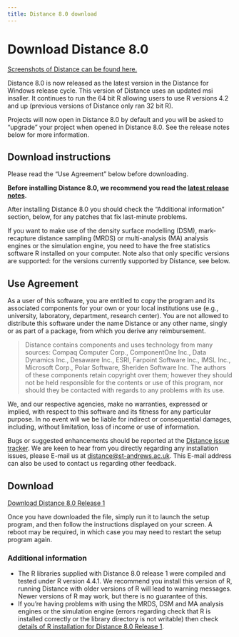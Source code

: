 ```yaml
---
title: Distance 8.0 download
---
```


# Download Distance 8.0

[Screenshots of Distance can be found here.](DistWin_images.qmd)

Distance 8.0 is now released as the latest version in the Distance for Windows release cycle. This version of Distance uses an updated msi insaller. It continues to run the 64 bit R allowing users to use R versions 4.2 and up (previous versions of Distance only ran 32 bit R). 
 
Projects will now open in Distance 8.0 by default and you will be asked to "upgrade" your project when opened in Distance 8.0. See the release notes below for more information.

## Download instructions

Please read the "Use Agreement" below before downloading.

**Before installing Distance 8.0, we recommend you read the [latest release notes](relnote.qmd).**

After installing Distance 8.0 you should check the "Additional information" section, below, for any patches that fix last-minute problems.

If you want to make use of the density surface modelling (DSM), mark-recapture distance sampling (MRDS) or multi-analysis (MA) analysis engines or the simulation engine, you need to have the free statistics software R installed on your computer. Note also that only specific versions are supported: for the versions currently supported by Distance, see below.

## Use Agreement

As a user of this software, you are entitled to copy the program and its associated components for your own or your local institutions use (e.g., university, laboratory, department, research center). You are not allowed to distribute this software under the name Distance or any other name, singly or as part of a package, from which you derive any reimbursement.

> Distance contains components and uses technology from many sources: Compaq Computer Corp., ComponentOne Inc., Data Dynamics Inc., Desaware Inc., ESRI, Farpoint Software Inc., IMSL Inc., Microsoft Corp., Polar Software, Sheriden Software Inc. The authors of these components retain copyright over them; however they should not be held responsible for the contents or use of this program, nor should they be contacted with regards to any problems with its use.

We, and our respective agencies, make no warranties, expressed or implied, with respect to this software and its fitness for any particular purpose. In no event will we be liable for indirect or consequential damages, including, without limitation, loss of income or use of information.

Bugs or suggested enhancements should be reported at the [Distance issue tracker](https://github.com/distancedevelopment/distance-bugs). We are keen to hear from you directly regarding any installation issues, please E-mail us at [distance@st-andrews.ac.uk](mailto:distance@st-andrews.ac.uk). This E-mail address can also be used to contact us regarding other feedback.

## Download

<!--
Download Distance 8.0 Release 1 <a href="https://app.onlinesurveys.jisc.ac.uk/s/standrews/distance-8-0-release-1-download" target="_blank">here</a>
-->

[Download Distance 8.0 Release 1](https://app.onlinesurveys.jisc.ac.uk/s/standrews/distance-8-0-release-1-download){.btn .btn-primary .btn role="button" data-toggle="tooltip" title="Standalone Windows software"}
 
Once you have downloaded the file, simply run it to launch the setup program, and then follow the instructions displayed on your screen.  A reboot may be required, in which case you may need to restart the setup program again. 

### Additional information

* The R libraries supplied with Distance 8.0 release 1 were compiled and tested under R version 4.4.1. We recommend you install this version of R, running Distance with older versions of R will lead to warning messages. Newer versions of R may work, but there is no guarantee of this.
* If you're having problems with using the MRDS, DSM and MA analysis engines or the simulation engine (errors regarding check that R is installed correctly or the library directory is not writable) then check [details of R installation for Distance 8.0 Release 1](distwin_installdetails.qmd).



